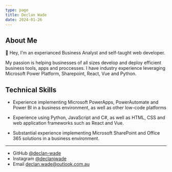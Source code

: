 ```yaml
---
type: page
title: Declan Wade
date: 2024-01-26
---
```


## About Me

👋 Hey, I'm an experianced Business Analyst and self-taught web developer. 

My passion is helping businesses of all sizes develop and deploy efficient business tools, apps and proccesses. I have industry experience leveraging Microsoft Power Platform, Sharepoint, React, Vue and Python.

## Technical Skills

* Experience implementing Microsoft PowerApps, PowerAutomate and Power BI in a business environment, as well as other low-code platforms

* Experience using Python, JavaScript and C#, as well as HTML, CSS and web application frameworks such as React and Vue. 

* Substantial experience implementing Microsoft SharePoint and Office 365 solutions in a business environment.

---

- GitHub [@declan-wade](https://github.com/declan-wade/)
- Instagram [@declanjwade](https://instagram.com/declanjwade)
- Email declan.wade@outlook.com.au
